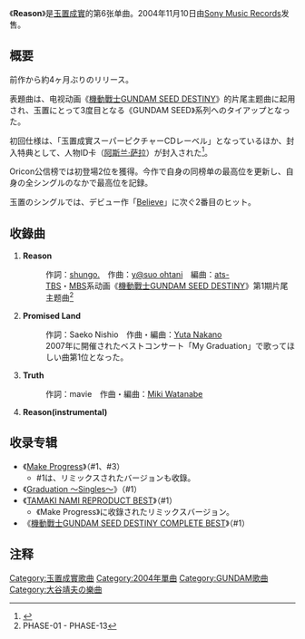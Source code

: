 {{refimprove|time=2015-10-12T05:03:31+00:00}}
{{Infobox Single
| Name           = Reason
| Artist         = [[玉置成實|玉置成實]]
| Album          = [[Make_Progress|Make Progress]]
| A-side         =
| B-side         = Promised Land<br />Truth
| Released       = 2004年11月10日
| Recorded       =
| Genre          = [[J-POP|J-POP]]
| Length         = 19分26秒
| Label          = [[Sony_Music_Records|Sony Records]]
| Chart position = *週間2位（[[Oricon公信榜|Oricon]]）
*2004年度年間74位（Oricon）
*登場回数15回（Oricon）
| Reviews        =
| Last single    = [[大胆にいきましょう_↑Heart&Soul↑|大胆にいきましょう ↑Heart&Soul↑]]<br />（2004年）
| This single    = '''Reason'''<br />（2004年）
| Next single    = [[Fortune_(玉置成實單曲)|Fortune]]<br />（2005年）
}}
《'''Reason'''》是[[玉置成實|玉置成實]]的第6张单曲。2004年11月10日由[[Sony_Music_Records|Sony Music Records]]发售。

== 概要 ==
前作から約4ヶ月ぶりのリリース。

表題曲は、电视动画《[[機動戰士GUNDAM_SEED_DESTINY|機動戰士GUNDAM SEED DESTINY]]》的片尾主题曲に起用され、玉置にとって3度目となる《GUNDAM SEED》系列へのタイアップとなった。

初回仕様は、「玉置成實スーパーピクチャーCDレーベル」となっているほか、封入特典として、人物ID卡（[[阿斯兰·萨拉|阿斯兰·萨拉]]）が封入された<ref>{{Cite web |url=http://www.tamaki-nami.net/discography/sg_06_reason.html |title=存档副本 |accessdate=2013-05-30 |archive-date=2014-10-20 |archive-url=https://web.archive.org/web/20141020082016/http://www.tamaki-nami.net/discography/sg_06_reason.html |dead-url=no }}</ref>。

Oricon公信榜では初登場2位を獲得。今作で自身の同榜单の最高位を更新し、自身の全シングルのなかで最高位を記録。

玉置のシングルでは、デビュー作「[[Believe_(玉置成實單曲)|Believe]]」に次ぐ2番目のヒット。

== 收錄曲 ==
# '''Reason'''
#:作詞：[[shungo.|shungo.]]　作曲：[[大谷靖夫|y@suo ohtani]]　編曲：[[ats-|ats-]]
#:[[TBS電視台|TBS]]・[[MBS電視台|MBS]]系动画《[[機動戰士GUNDAM_SEED_DESTINY|機動戰士GUNDAM SEED DESTINY]]》第1期片尾主题曲<ref>PHASE-01 - PHASE-13</ref>
# '''Promised Land'''
#:作詞：Saeko Nishio　作曲・編曲：[[中野雄太|Yuta Nakano]]
#:2007年に開催されたベストコンサート「My Graduation」で歌ってほしい曲第1位となった。
# '''Truth'''
#:作詞：mavie　作曲・編曲：[[渡辺未来|Miki Watanabe]]
# '''Reason(instrumental)'''

== 收录专辑 ==
*《[[Make_Progress|Make Progress]]》（#1、#3）
** #1は、リミックスされたバージョンも收錄。
*《[[Graduation_〜Singles〜|Graduation 〜Singles〜]]》（#1）
*《[[TAMAKI_NAMI_REPRODUCT_BEST|TAMAKI NAMI REPRODUCT BEST]]》（#1）
**《Make Progress》に收錄されたリミックスバージョン。
*《[[機動戰士GUNDAM_SEED_DESTINY_COMPLETE_BEST|機動戰士GUNDAM SEED DESTINY COMPLETE BEST]]》（#1）

== 注释 ==
{{reflist}}

{{玉置成實}}
{{宇宙纪元|樂曲}}

{{DEFAULTSORT:りいすん}}
{{Single-stub}}
[[Category:玉置成實歌曲|Category:玉置成實歌曲]]
[[Category:2004年單曲|Category:2004年單曲]]
[[Category:GUNDAM歌曲|Category:GUNDAM歌曲]]
[[Category:大谷靖夫の樂曲|Category:大谷靖夫の樂曲]]